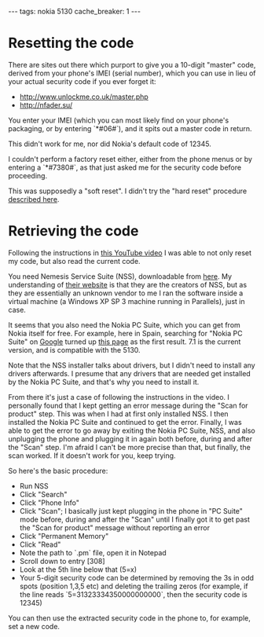 ---
tags: nokia 5130
cache_breaker: 1
---
= Resetting the code =

There are sites out there which purport to give you a 10-digit "master" code, derived from your phone's IMEI (serial number), which you can use in lieu of your actual security code if you ever forget it:

* http://www.unlockme.co.uk/master.php
* http://nfader.su/

You enter your IMEI (which you can most likely find on your phone's packaging, or by entering `*#06#`), and it spits out a master code in return.

This didn't work for me, nor did Nokia's default code of 12345.

I couldn't perform a factory reset either, either from the phone menus or by entering a `*#7380#`, as that just asked me for the security code before proceeding.

This was supposedly a "soft reset". I didn't try the "hard reset" procedure [http://en.kioskea.net/faq/470-how-to-reset-your-nokia described here].

= Retrieving the code =

Following the instructions in [http://www.youtube.com/watch?v=Oe79ml0Dr4w this YouTube video] I was able to not only reset my code, but also read the current code.

You need Nemesis Service Suite (NSS), downloadable from [http://www.b-phreaks.co.uk/NSSDownloadLanding.htm here]. My understanding of [http://www.b-phreaks.co.uk/index.php?main_page=page_2 their website] is that they are the creators of  NSS, but as they are essentially an unknown vendor to me I ran the software inside a virtual machine (a Windows XP SP 3 machine running in Parallels), just in case.

It seems that you also need the Nokia PC Suite, which you can get from Nokia itself for free. For example, here in Spain, searching for "Nokia PC Suite" on [[Google]] turned up [http://www.nokia.es/soporte/software/pc-suites this page] as the first result. 7.1 is the current version, and is compatible with the 5130.

Note that the NSS installer talks about drivers, but I didn't need to install any drivers afterwards. I presume that any drivers that are needed get installed by the Nokia PC Suite, and that's why you need to install it.

From there it's just a case of following the instructions in the video. I personally found that I kept getting an error message during the "Scan for product" step. This was when I had at first only installed NSS. I then installed the Nokia PC Suite and continued to get the error. Finally, I was able to get the error to go away by exiting the Nokia PC Suite, NSS, and also unplugging the phone and plugging it in again both before, during and after the "Scan" step. I'm afraid I can't be more precise than that, but finally, the scan worked. If it doesn't work for you, keep trying.

So here's the basic procedure:

* Run NSS
* Click "Search"
* Click "Phone Info"
* Click "Scan"; I basically just kept plugging in the phone in "PC Suite" mode before, during and after the "Scan" until I finally got it to get past the "Scan for product" message without reporting an error
* Click "Permanent Memory"
* Click "Read"
* Note the path to `.pm` file, open it in Notepad
* Scroll down to entry [308]
* Look at the 5th line below that (5=x)
* Your 5-digit security code can be determined by removing the 3s in odd spots (position 1,3,5 etc) and deleting the trailing zeros (for example, if the line reads `5=31323334350000000000`, then the security code is 12345)

You can then use the extracted security code in the phone to, for example, set a new code.
